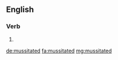 ==English==

===Verb===
{{head|en|verb form}}

# {{en-past of|mussitate}}

[[de:mussitated]]
[[fa:mussitated]]
[[mg:mussitated]]